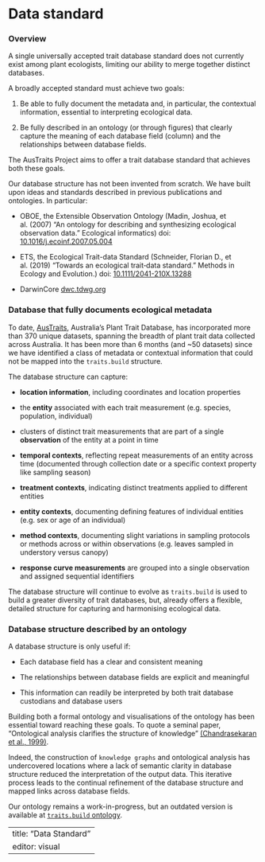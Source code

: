 # Data standard

### Overview

A single universally accepted trait database standard does not currently exist among plant ecologists, limiting our ability to merge together distinct databases.\ 

A broadly accepted standard must achieve two goals:\ 

1.  Be able to fully document the metadata and, in particular, the contextual information, essential to interpreting ecological data.\ 

2.  Be fully described in an ontology (or through figures) that clearly capture the meaning of each database field (column) and the relationships between database fields.\ 

The AusTraits Project aims to offer a trait database standard that achieves both these goals.

Our database structure has not been invented from scratch. We have built upon ideas and standards described in previous publications and ontologies. In particular:

- OBOE, the Extensible Observation Ontology (Madin, Joshua, et al.  (2007) "An ontology for describing and synthesizing ecological observation data." Ecological informatics) doi: [10.1016/j.ecoinf.2007.05.004](https://doi.org/10.1016/j.ecoinf.2007.05.004)\ 

- ETS, the Ecological Trait-data Standard (Schneider, Florian D., et al. (2019) "Towards an ecological trait‐data standard." Methods in Ecology and Evolution.) doi: [10.1111/2041-210X.13288](https://doi.org/10.1111/2041-210X.13288)\ 

- DarwinCore [dwc.tdwg.org](https://dwc.tdwg.org/)\ 

### Database that fully documents ecological metadata

To date, [AusTraits](https://github.com/traitecoevo/austraits.build), Australia's Plant Trait Database, has incorporated more than 370 unique datasets, spanning the breadth of plant trait data collected across Australia. It has been more than 6 months (and ~50 datasets) since we have identified a class of metadata or contextual information that could not be mapped into the `traits.build` structure.

The database structure can capture:\

- **location information**, including coordinates and location properties\ 

- the **entity** associated with each trait measurement (e.g. species, population, individual)\ 

- clusters of distinct trait measurements that are part of a single **observation** of the entity at a point in time\ 

- **temporal contexts**, reflecting repeat measurements of an entity across time (documented through collection date or a specific context property like sampling season)\ 

- **treatment contexts**, indicating distinct treatments applied to different entities\ 

- **entity contexts**, documenting defining features of individual entities (e.g. sex or age of an individual)\ 

- **method contexts**, documenting slight variations in sampling protocols or methods across or within observations (e.g. leaves sampled in understory versus canopy)\ 

- **response curve measurements** are grouped into a single observation and assigned sequential identifiers\ 

The database structure will continue to evolve as `traits.build` is used to build a greater diversity of trait databases, but, already offers a flexible, detailed structure for capturing and harmonising ecological data.\ 

### Database structure described by an ontology

A database structure is only useful if:\

- Each database field has a clear and consistent meaning\ 

- The relationships between database fields are explicit and meaningful\ 

- This information can readily be interpreted by both trait database custodians and database users\ 


Building both a formal ontology and visualisations of the ontology has been essential toward reaching these goals. To quote a seminal paper, "Ontological analysis clarifies the structure of knowledge" [(Chandrasekaran et al., 1999)](http://dx.doi.org/10.1109/5254.747902).\ 

Indeed, the construction of `knowledge graphs` and ontological analysis has undercovered locations where a lack of semantic clarity in database structure reduced the interpretation of the output data. This iterative process leads to the continual refinement of the database structure and mapped links across database fields.\ 

Our ontology remains a work-in-progress, but an outdated version is available at [`traits.build` ontology](https://github.com/traitecoevo/austraits.build/blob/develop/config/traits.build_v000.owl).\ 

---
title: "Data Standard"
editor: visual
---
